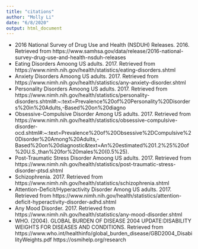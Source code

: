 ```yaml
---
title: "citations"
author: "Molly Li"
date: "6/8/2020"
output: html_document
---
```


- 2016 National Survey of Drug Use and Health (NSDUH) Releases. 2016. Retrieved from https://www.samhsa.gov/data/release/2016-national-survey-drug-use-and-health-nsduh-releases
- Eating Disorders Amoong US adults. 2017. Retrieved from https://www.nimh.nih.gov/health/statistics/eating-disorders.shtml
- Anxiety Disorders Amoong US adults. 2017. Retrieved from https://www.nimh.nih.gov/health/statistics/any-anxiety-disorder.shtml
- Personality Disorders Amoong US adults. 2017. Retrieved from https://www.nimh.nih.gov/health/statistics/personality-disorders.shtml#:~:text=Prevalence%20of%20Personality%20Disorders%20in%20Adults,-Based%20on%20diagno
- Obsessive-Compulsive Disorder Among US adults. 2017. Retrieved from https://www.nimh.nih.gov/health/statistics/obsessive-compulsive-disorder-ocd.shtml#:~:text=Prevalence%20of%20Obsessive%2DCompulsive%20Disorder%20Among%20Adults,-Based%20on%20diagnostic&text=An%20estimated%201.2%25%20of%20U.S.,than%20for%20males%20(0.5%25).
- Post-Traumatic Stress Disorder Amoong US adults. 2017. Retrieved from https://www.nimh.nih.gov/health/statistics/post-traumatic-stress-disorder-ptsd.shtml
- Schizophrenia. 2017. Retrieved from https://www.nimh.nih.gov/health/statistics/schizophrenia.shtml
- Attention-Deficit/Hyperactivity Disorder Among US adults. 2017. Retrieved from https://www.nimh.nih.gov/health/statistics/attention-deficit-hyperactivity-disorder-adhd.shtml
- Any Mood Disorder. 2017. Retrieved from https://www.nimh.nih.gov/health/statistics/any-mood-disorder.shtml
- WHO. (2004). GLOBAL BURDEN OF DISEASE 2004 UPDATE:DISABILITY WEIGHTS FOR DISEASES AND CONDITIONS. Retrieved from https://www.who.int/healthinfo/global_burden_disease/GBD2004_DisabilityWeights.pdf
https://osmihelp.org/research
